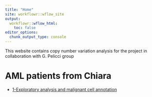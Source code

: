 ```yaml
---
title: "Home"
site: workflowr::wflow_site
output:
  workflowr::wflow_html:
    toc: false
editor_options:
  chunk_output_type: console
---
```


This  website contains copy number variation analysis for the project in collaboration with G. Pelicci group

# AML patients from Chiara

- [1-Exploratory analysis and malignant cell annotation](00_malignant_non_malignant_annotations.html)
